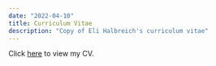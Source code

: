 ```yaml
---
date: "2022-04-10"
title: Curriculum Vitae
description: "Copy of Eli Halbreich's curriculum vitae"
---
```


Click [here](/pdf/cv.pdf) to view my CV.
